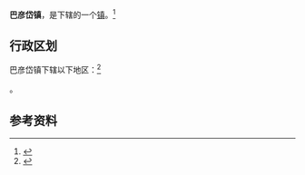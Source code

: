 {{中国乡级行政区
|景观照片文件名 = 
|景观照片描述 = 
|汉语拼音 = 
|其他语言 = 
|其他语言名称 = 
|旧称 = 
|地名出处 = 
|位置图文件名 = 
|位置图描述 = 
|自定义图片= 
|建置时间 = 
|政府驻地 = 
|毗邻 = 
|总面积 = 
|总人口 = 
|总人口年份 = 
|户籍人口 = 
|户籍人口年份 = 
|常住人口 = 
|常住人口年份 = 
|人口密度 = 
|GDP = 
|GDP年份 = 
|邮政编码 = 
|电话区号 = 999
|官方网站 = 
|网站名称 = 
|65/40/02/100/000}}

'''巴彦岱镇'''，是{{PRC admin/fullname|65/40/02/100/000|3}}下辖的一个[[行政建制镇|镇]]。<ref>{{PRC admin/ref sgc|{{PRC admin/parent|65/40/02/100/000}}}}</ref>

== 行政区划 ==

巴彦岱镇下辖以下地区：<ref>{{PRC admin/ref sgc|65/40/02/100/000}}</ref>

{{PRC admin/children|65/40/02/100/000}}。

== 参考资料 ==

{{reflist}}

{{行政区划小作品}}
{{PRC admin/navcat|65/40/02/100/000}}